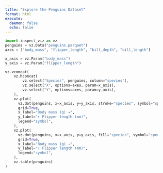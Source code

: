 ```yaml
---
title: "Explore the Penguins Dataset"
format: html
execute:
  daemon: false
  echo: false
---
```


```python
import inspect_viz as vz
penguins = vz.Data("penguins.parquet")
axes = ["body_mass", "flipper_length", "bill_depth", "bill_length"]

x_axis = vz.Param("body_mass")
y_axis = vz.Param("flipper_length")
```


```python
vz.vconcat(
    vz.hconcat(
        vz.select("Species", penguins, column="species"),
        vz.select("X", options=axes, param=x_axis),
        vz.select("Y", options=axes, param=y_axis),
    ),
    vz.plot(
      vz.dot(penguins, x=x_axis, y=y_axis, stroke="species", symbol="species"),
      grid=True,
      x_label="Body mass (g) →",
      y_label="↑ Flipper length (mm)",
      legend="symbol",
    ),
    vz.plot(
      vz.dot(penguins, x=x_axis, y=y_axis, fill="species", symbol="species"),
      grid=True,
      x_label="Body mass (g) →",
      y_label="↑ Flipper length (mm)",
      legend="symbol",
    ),
    vz.table(penguins)
)
```
